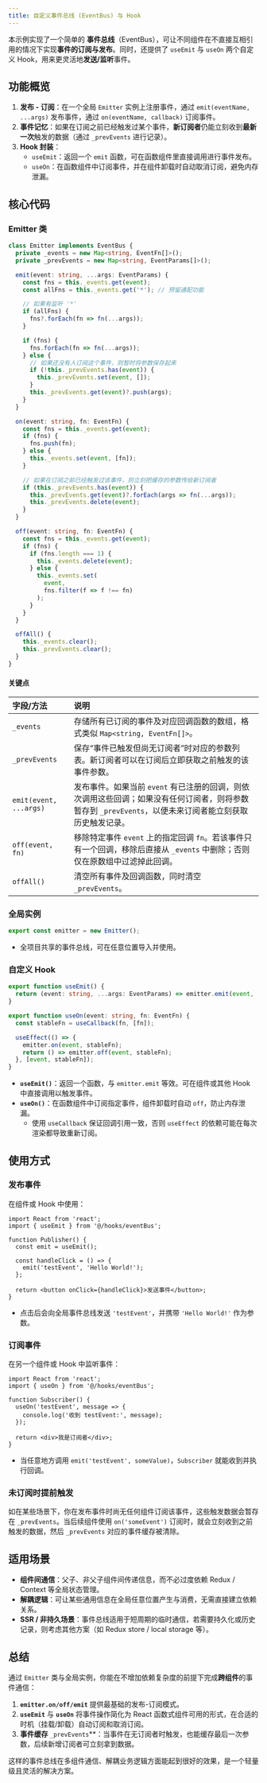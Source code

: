 ```yaml
---
title: 自定义事件总线 (EventBus) 与 Hook
---
```


本示例实现了一个简单的 **事件总线**（EventBus），可让不同组件在不直接互相引用的情况下实现**事件的订阅与发布**。同时，还提供了 `useEmit` 与 `useOn` 两个自定义 Hook，用来更灵活地**发送/监听**事件。

## 功能概览

1. **发布 - 订阅**：在一个全局 `Emitter` 实例上注册事件，通过 `emit(eventName, ...args)` 发布事件，通过 `on(eventName, callback)` 订阅事件。
2. **事件记忆**：如果在订阅之前已经触发过某个事件，**新订阅者**仍能立刻收到**最新一次**触发的数据（通过 `_prevEvents` 进行记录）。
3. **Hook 封装**：
   - `useEmit`：返回一个 `emit` 函数，可在函数组件里直接调用进行事件发布。
   - `useOn`：在函数组件中订阅事件，并在组件卸载时自动取消订阅，避免内存泄漏。

## 核心代码

### Emitter 类

```ts
class Emitter implements EventBus {
  private _events = new Map<string, EventFn[]>();
  private _prevEvents = new Map<string, EventParams[]>();

  emit(event: string, ...args: EventParams) {
    const fns = this._events.get(event);
    const allFns = this._events.get('*'); // 预留通配功能

    // 如果有监听 '*'
    if (allFns) {
      fns?.forEach(fn => fn(...args));
    }

    if (fns) {
      fns.forEach(fn => fn(...args));
    } else {
      // 如果还没有人订阅这个事件，则暂时将参数保存起来
      if (!this._prevEvents.has(event)) {
        this._prevEvents.set(event, []);
      }
      this._prevEvents.get(event)?.push(args);
    }
  }

  on(event: string, fn: EventFn) {
    const fns = this._events.get(event);
    if (fns) {
      fns.push(fn);
    } else {
      this._events.set(event, [fn]);
    }

    // 如果在订阅之前已经触发过该事件，则立刻把缓存的参数传给新订阅者
    if (this._prevEvents.has(event)) {
      this._prevEvents.get(event)?.forEach(args => fn(...args));
      this._prevEvents.delete(event);
    }
  }

  off(event: string, fn: EventFn) {
    const fns = this._events.get(event);
    if (fns) {
      if (fns.length === 1) {
        this._events.delete(event);
      } else {
        this._events.set(
          event,
          fns.filter(f => f !== fn)
        );
      }
    }
  }

  offAll() {
    this._events.clear();
    this._prevEvents.clear();
  }
}
```

#### 关键点

| **字段/方法**           | **说明**                                                                                                                                          |
| :---------------------- | :------------------------------------------------------------------------------------------------------------------------------------------------ |
| `_events`              | 存储所有已订阅的事件及对应回调函数的数组，格式类似 `Map<string, EventFn[]>`。                                                                     |
| `_prevEvents`          | 保存“事件已触发但尚无订阅者”时对应的参数列表。新订阅者可以在订阅后立即获取之前触发的该事件参数。                                                   |
| `emit(event, ...args)` | 发布事件。如果当前 `event` 有已注册的回调，则依次调用这些回调；如果没有任何订阅者，则将参数暂存到 `_prevEvents`，以便未来订阅者能立刻获取历史触发记录。 |
| `off(event, fn)`       | 移除特定事件 `event` 上的指定回调 `fn`。若该事件只有一个回调，移除后直接从 `_events` 中删除；否则仅在原数组中过滤掉此回调。                                                            |
| `offAll()`             | 清空所有事件及回调函数，同时清空 `_prevEvents`。                                                                                                   |

### 全局实例

```ts copy
export const emitter = new Emitter();
```

- 全项目共享的事件总线，可在任意位置导入并使用。

### 自定义 Hook

```ts copy
export function useEmit() {
  return (event: string, ...args: EventParams) => emitter.emit(event, ...args);
}

export function useOn(event: string, fn: EventFn) {
  const stableFn = useCallback(fn, [fn]);

  useEffect(() => {
    emitter.on(event, stableFn);
    return () => emitter.off(event, stableFn);
  }, [event, stableFn]);
}
```

- **`useEmit()`**：返回一个函数，与 `emitter.emit` 等效。可在组件或其他 Hook 中直接调用以触发事件。
- **`useOn()`**：在函数组件中订阅指定事件，组件卸载时自动 `off`，防止内存泄漏。
  - 使用 `useCallback` 保证回调引用一致，否则 `useEffect` 的依赖可能在每次渲染都导致重新订阅。

## 使用方式

### 发布事件

在组件或 Hook 中使用：

```tsx copy
import React from 'react';
import { useEmit } from '@/hooks/eventBus';

function Publisher() {
  const emit = useEmit();

  const handleClick = () => {
    emit('testEvent', 'Hello World!');
  };

  return <button onClick={handleClick}>发送事件</button>;
}
```

- 点击后会向全局事件总线发送 `'testEvent'`，并携带 `'Hello World!'` 作为参数。

### 订阅事件

在另一个组件或 Hook 中监听事件：

```tsx copy
import React from 'react';
import { useOn } from '@/hooks/eventBus';

function Subscriber() {
  useOn('testEvent', message => {
    console.log('收到 testEvent:', message);
  });

  return <div>我是订阅者</div>;
}
```

- 当任意地方调用 `emit('testEvent', someValue)`，`Subscriber` 就能收到并执行回调。

### 未订阅时提前触发

如在某些场景下，你在发布事件时尚无任何组件订阅该事件，这些触发数据会暂存在 `_prevEvents`。当后续组件使用 `on('someEvent')` 订阅时，就会立刻收到之前触发的数据，然后 `_prevEvents` 对应的事件缓存被清除。


## 适用场景

- **组件间通信**：父子、非父子组件间传递信息，而不必过度依赖 Redux / Context 等全局状态管理。
- **解耦逻辑**：可让某些通用信息在全局任意位置产生与消费，无需直接建立依赖关系。
- **SSR / 非持久场景**：事件总线适用于短周期的临时通信，若需要持久化或历史记录，则考虑其他方案（如 Redux store / local storage 等）。


## 总结

通过 `Emitter` 类与全局实例，你能在不增加依赖复杂度的前提下完成**跨组件**的事件通信：
1. **`emitter.on/off/emit`** 提供最基础的发布-订阅模式。
2. **`useEmit`** 与 **`useOn`** 将事件操作简化为 React 函数式组件可用的形式，在合适的时机（挂载/卸载）自动订阅和取消订阅。
3. **事件缓存** `_prevEvents`**：当事件在无订阅者时触发，也能缓存最后一次参数，后续新增订阅者可立刻拿到数据。

这样的事件总线在多组件通信、解耦业务逻辑方面能起到很好的效果，是一个轻量级且灵活的解决方案。